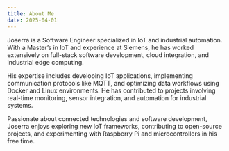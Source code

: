 ```yaml
---
title: About Me
date: 2025-04-01
---
```


Joserra is a Software Engineer specialized in IoT and industrial automation. With a Master’s in IoT and experience at Siemens, he has worked extensively on full-stack software development, cloud integration, and industrial edge computing.
<br className="extra-space" />

His expertise includes developing IoT applications, implementing communication protocols like MQTT, and optimizing data workflows using Docker and Linux environments. He has contributed to projects involving real-time monitoring, sensor  integration, and automation for industrial systems.
<br className="extra-space" />

Passionate about connected technologies and software development, Joserra enjoys exploring new IoT frameworks, contributing to
open-source projects, and experimenting with Raspberry Pi and microcontrollers in his free time.
